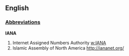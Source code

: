 ==English==

===[[Wiktionary:List_of_acronyms_and_abbreviations|Abbreviations]]===
'''IANA'''
#Internet Assigned Numbers Authority  [[w:IANA]]
#Islamic Assembly of North America [http://iananet.org/ http://iananet.org/]
